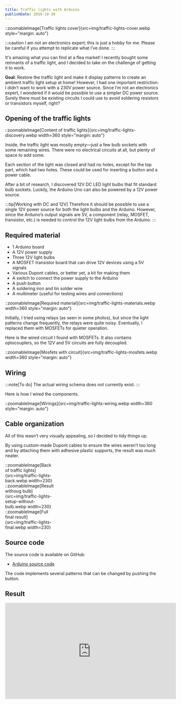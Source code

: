 ```yaml
---
title: Traffic lights with Arduino
publishDate: 2019-10-30
---
```


::zoomableImage[Traffic lights cover]{src=img/traffic-lights-cover.webp style="margin: auto"}

:::caution
I am not an electronics expert; this is just a hobby for me. Please be careful
if you attempt to replicate what I’ve done.
:::
           
It's amazing what you can find at a flea market! I recently bought some remnants
of a traffic light, and I decided to take on the challenge of getting it to work.

**Goal**: Restore the traffic light and make it display patterns to create an
ambient traffic light setup at home! However, I had one important restriction: I
didn’t want to work with a 230V power source. Since I’m not an electronics
expert, I wondered if it would be possible to use a simpler DC power source.
Surely there must be existing circuits I could use to avoid soldering resistors
or transistors myself, right?

## Opening of the traffic lights

::zoomableImage[Content of traffic lights]{src=img/traffic-lights-discovery.webp width=360 style="margin: auto"}

Inside, the traffic light was mostly empty—just a few bulb sockets with some
remaining wires. There were no electrical circuits at all, but plenty of space
to add some.

Each section of the light was closed and had no holes, except for the top part,
which had two holes. These could be used for inserting a button and a power
cable.

After a bit of research, I discovered 12V DC LED light bulbs that fit standard
bulb sockets. Luckily, the Arduino Uno can also be powered by a 12V power
source.

:::tip[Working with DC and 12V]
Therefore it should be possible to use a single 12V power source for both the
light bulbs and the Arduino. However, since the Arduino’s output signals are 5V,
a component (relay, MOSFET, transistor, etc.) is needed to control the 12V light
bulbs from the Arduino.
:::

## Required material

- 1 Arduino board
- A 12V power supply
- Three 12V light bulbs
- A MOSFET transistor board that can drive 12V devices using a 5V signals
- Various Dupont cables, or better yet, a kit for making them
- A switch to connect the power supply to the Arduino
- A push button
- A soldering iron and tin solder wire
- A multimeter (useful for testing wires and connections)

::zoomableImage[Required material]{src=img/traffic-lights-materials.webp width=360 style="margin: auto"}

Initially, I tried using relays (as seen in some photos), but since the light
patterns change frequently, the relays were quite noisy. Eventually, I replaced
them with MOSFETs for quieter operation.

Here is the wired circuit I found with MOSFETs. It also contains optocouplers,
so the 12V and 5V circuits are fully decoupled.

::zoomableImage[Mosfets with circuit]{src=img/traffic-lights-mosfets.webp width=360 style="margin: auto"}



## Wiring

:::note[To do]
The actual wiring schema does not currently exist.
:::

Here is how I wired the components.

::zoomableImage[Wirings]{src=img/traffic-lights-wiring.webp width=360 style="margin: auto"}

## Cable organization

All of this wasn’t very visually appealing, so I decided to tidy things up.

By using custom-made Dupont cables to ensure the wires weren’t too long and by
attaching them with adhesive plastic supports, the result was much neater.

<div style="display: grid;  grid-template-columns: 1fr 1fr 1fr; gap: 10px;">
    ::zoomableImage[Back of traffic lights]{src=img/traffic-lights-back.webp width=230}
    ::zoomableImage[Result withoug bulb]{src=img/traffic-lights-setup-without-bulb.webp width=230}
    ::zoomableImage[Full final result]{src=img/traffic-lights-final.webp width=230}
</div>

## Source code

The source code is available on GitHub:

- [Arduino source code](https://github.com/vhiribarren/traffic-lights-arduino)

The code implements several patterns that can be changed by pushing the button.

## Result

<iframe
    width="560"
    height="315"
    style="height: 315px"
    src="https://www.youtube.com/embed/X0R4mNDvToA?si=kao3Veb4F55vHVqA"
    title="YouTube video player"
    frameborder="0"
    allow="accelerometer; autoplay; clipboard-write; encrypted-media; gyroscope; picture-in-picture; web-share"
    referrerpolicy="strict-origin-when-cross-origin"
    allowfullscreen>
</iframe>